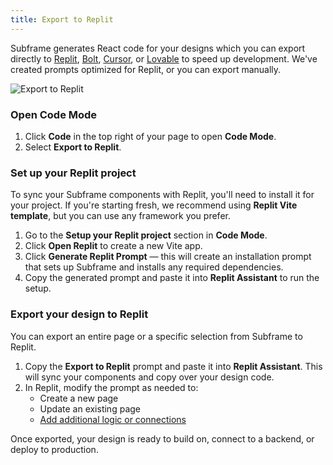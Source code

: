 ```yaml
---
title: Export to Replit
---
```


Subframe generates React code for your designs which you can export directly to [Replit](/articles/building-ai/export-to-replit), [Bolt](/articles/building-ai/export-to-bolt), [Cursor](/articles/building-ai/export-to-cursor), or [Lovable](/articles/building-ai/export-to-lovable) to speed up development. We've created prompts optimized for Replit, or you can export manually.

![Export to Replit](/images/export-to-replit/export-to-replit.png)

### Open Code Mode
1. Click **Code** in the top right of your page to open **Code Mode**.
2. Select **Export to Replit**.

### Set up your Replit project
To sync your Subframe components with Replit, you'll need to install it for your project. If you're starting fresh, we recommend using **Replit Vite template**, but you can use any framework you prefer.

1. Go to the **Setup your Replit project** section in **Code Mode**.
2. Click **Open Replit** to create a new Vite app.
3. Click **Generate Replit Prompt** — this will create an installation prompt that sets up Subframe and installs any required dependencies.
4. Copy the generated prompt and paste it into **Replit Assistant** to run the setup.

### Export your design to Replit
You can export an entire page or a specific selection from Subframe to Replit.

1. Copy the **Export to Replit** prompt and paste it into **Replit Assistant**. This will sync your components and copy over your design code.
2. In Replit, modify the prompt as needed to:
    * Create a new page
    * Update an existing page
    * [Add additional logic or connections](/articles/developing/adding-business-logic)

Once exported, your design is ready to build on, connect to a backend, or deploy to production.

